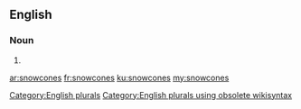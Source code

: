 ==English==

===Noun===
{{head|en}}

# {{plural of|snowcone}}

[[Category:English plurals]][[Category:English plurals using obsolete wikisyntax]]

[[ar:snowcones]]
[[fr:snowcones]]
[[ku:snowcones]]
[[my:snowcones]]